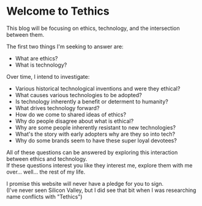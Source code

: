 # Welcome to Tethics

This blog will be focusing on ethics, technology, and the intersection between them.

The first two things I'm seeking to answer are:

* What are ethics?
* What is technology?

Over time, I intend to investigate:

* Various historical technological inventions and were they ethical?
* What causes various technologies to be adopted?
* Is technology inherently a benefit or determent to humanity?
* What drives technology forward?
* How do we come to shared ideas of ethics?
* Why do people disagree about what is ethical?
* Why are some people inherently resistant to new technologies?
* What's the story with early adopters why are they so into tech?
* Why do some brands seem to have these super loyal devotees?

All of these questions can be answered by exploring this interaction between ethics and technology.  
If these questions interest you like they interest me, explore them with me over... well... the rest of my life.

I promise this website will never have a pledge for you to sign.  
(I've never seen Silicon Valley, but I did see that bit when I was researching name conflicts with "Tethics")
